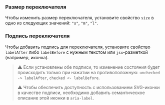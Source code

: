 
### Размер переключателя

Чтобы изменить размер переключателя, установите свойство `size` в одно из следующих значений: `"s"`, `"m"`, `"l"`.

<Example
    component={TumblerSize}
    source={sizeTumblerSource}
/>

### Подпись переключателя

Чтобы добавить подпись для переключателя, установите свойство `labelAfter` либо `labelBefore` с нужным текстом или `jsx`-разметкой (например, иконка).

> ⚠️ Если установлены обе подписи, то изменение состояния будет происходить только при нажатии на противоположную:
> `unchecked -> labelAfter`, `checked <- labelBefore`.
>
> ⚠️ Чтобы обеспечить доступность с использованием SVG-иконки в качестве подписи, необходимо добавить семантическое описание этой иконки в `aria-label`.

<Example
    component={TumblerLabel}
    source={labelTumblerSource}
/>
